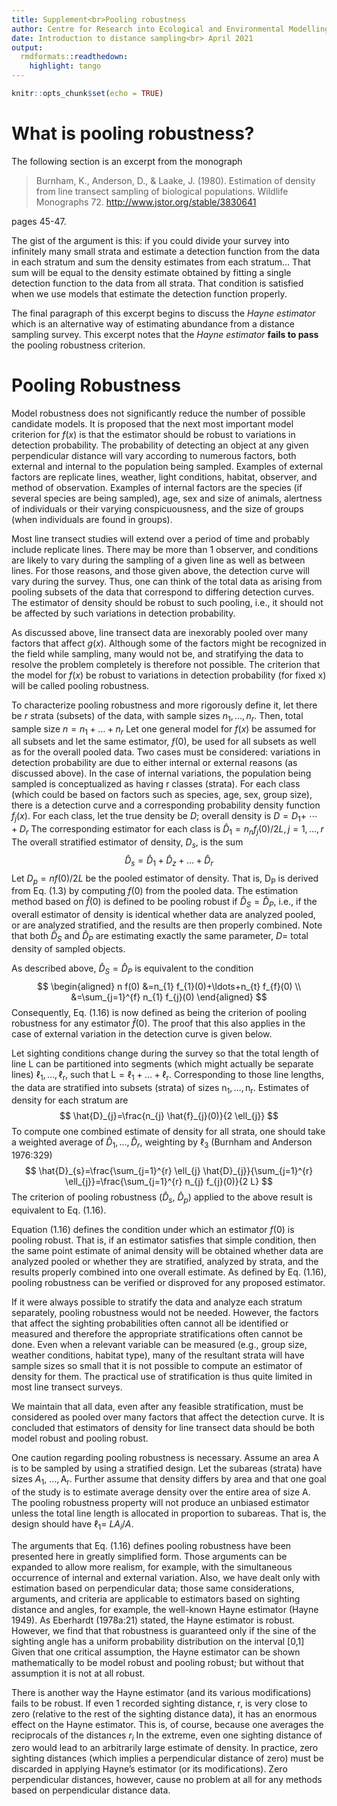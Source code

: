 ```yaml
---
title: Supplement<br>Pooling robustness
author: Centre for Research into Ecological and Environmental Modelling <br> **University of St Andrews**
date: Introduction to distance sampling<br> April 2021
output:
  rmdformats::readthedown:
    highlight: tango
---
```


```r
knitr::opts_chunk$set(echo = TRUE)
```

# What is pooling robustness?

The following section is an excerpt from the monograph

> Burnham, K., Anderson, D., & Laake, J. (1980). Estimation of density from line transect sampling of biological populations. Wildlife Monographs 72. <http://www.jstor.org/stable/3830641>

pages 45-47.

The gist of the argument is this: if you could divide your survey into infinitely many small strata and estimate a detection function from the data in each stratum and sum the density estimates from each stratum... That sum will be equal to the density estimate obtained by fitting a single detection function to the data from all strata. That condition is satisfied when we use models that estimate the detection function properly.

The final paragraph of this excerpt begins to discuss the *Hayne estimator* which is an alternative way of estimating abundance from a distance sampling survey. This excerpt notes that the *Hayne estimator* **fails to pass** the pooling robustness criterion.

# Pooling Robustness

Model robustness does not significantly reduce the number of possible candidate models. It is proposed that the next most important model criterion for $f(x)$ is that the estimator should be robust to variations in detection probability. The probability of detecting an object at any given perpendicular distance will vary according to numerous factors, both external and internal to the population being sampled. Examples of external factors are replicate lines, weather, light conditions, habitat, observer, and method of observation. Examples of internal factors are the species (if several species are being sampled), age, sex and size of animals, alertness of individuals or their varying conspicuousness, and the size of groups (when individuals are found in groups).

Most line transect studies will extend over a period of time and probably include replicate lines. There may be more than 1 observer, and conditions are likely to vary during the sampling of a given line as well as between lines. For those reasons, and those given above, the detection curve will vary during the survey. Thus, one can think of the total data as arising from pooling subsets of the data that correspond to differing detection curves. The estimator of density should be robust to such pooling, i.e., it should not be affected by such variations in detection probability.

As discussed above, line transect data are inexorably pooled over many factors that affect $g(x)$. Although some of the factors might be recognized in the field while sampling, many would not be, and stratifying the data to resolve the problem completely is therefore not possible. The criterion that the model for $f(x)$ be robust to variations in detection probability (for fixed x) will be called pooling robustness.

To characterize pooling robustness and more rigorously define it, let there be $r$ strata (subsets) of the data, with sample sizes $n_{1}, \ldots, n_{r}$. Then, total sample size $n=n_{1}+\ldots+n_r$ Let one general model for $f(x)$ be assumed for all subsets and let the same estimator, $f(0),$ be used for all subsets as well as for the overall pooled data. Two cases must be considered: variations in detection probability are due to either internal or external reasons (as discussed above). In the case of internal variations, the population being sampled is conceptualized as having r classes (strata). For each class (which could be based on factors such as species, age, sex, group size), there is a detection curve and a corresponding probability density function $f_{j}(x) .$ For each class, let the true density be $D$; overall density is $D=D_{1}+$ $\cdots+D_{r}$ The corresponding estimator for each class is $\hat{D}_{1}=n_{n} f_{j}(0) / 2 L, j=1, \ldots, r$ The overall stratified estimator of density, $D_{s},$ is the sum $$
\hat{D}_{s}=\hat{D}_{1}+\hat{D}_{z}+\ldots+\hat{D}_{r}
$$ Let $D_{p}=n f(0) / 2 L$ be the pooled estimator of density. That is, $\mathrm{D}_{\mathrm{P}}$ is derived from Eq. (1.3) by computing $f(0)$ from the pooled data. The estimation method based on $\hat{f}(0)$ is defined to be pooling robust if $\hat{D}_S=\hat{D}_{P},$ i.e., if the overall estimator of density is identical whether data are analyzed pooled, or are analyzed stratified, and the results are then properly combined. Note that both $\hat{D}_{S}$ and $\hat{D}_{P}$ are estimating exactly the same parameter, $D=$ total density of sampled objects.

As described above, $\hat{D}_S=\hat{D}_P$ is equivalent to the condition $$
\begin{aligned}
n f(0) &=n_{1} f_{1}(0)+\ldots+n_{t} f_{f}(0) \\
&=\sum_{j=1}^{f} n_{1} f_{j}(0)
\end{aligned}
$$ Consequently, Eq. (1.16) is now defined as being the criterion of pooling robustness for any estimator $\hat{f}(0)$. The proof that this also applies in the case of external variation in the detection curve is given below.

Let sighting conditions change during the survey so that the total length of line L can be partitioned into segments (which might actually be separate lines) $\ell_{1}, \ldots, \ell_{\mathrm{r}}$, such that $\mathrm{L}=\ell_{1}+\ldots+\ell_{\mathrm{r}}.$ Corresponding to those line lengths, the data are stratified into subsets (strata) of sizes $\mathrm{n}_{1}, \ldots, \mathrm{n}_{\mathrm{r}} .$ Estimates of density for each stratum are $$
\hat{D}_{j}=\frac{n_{j} \hat{f}_{j}(0)}{2 \ell_{j}}
$$ To compute one combined estimate of density for all strata, one should take a weighted average of $\hat{D}_{1}, \ldots, \hat{D}_{r},$ weighting by $\ell_{3}$ (Burnham and Anderson 1976:329) $$
\hat{D}_{s}=\frac{\sum_{j=1}^{r} \ell_{j} \hat{D}_{j}}{\sum_{j=1}^{r} \ell_{j}}=\frac{\sum_{j=1}^{r} n_{j} f_{j}(0)}{2 L}
$$ The criterion of pooling robustness ($\hat{D}_{s}$, $\hat{D}_{p})$ applied to the above result is equivalent to Eq. (1.16).

Equation (1.16) defines the condition under which an estimator $f(0)$ is pooling robust. That is, if an estimator satisfies that simple condition, then the same point estimate of animal density will be obtained whether data are analyzed pooled or whether they are stratified, analyzed by strata, and the results properly combined into one overall estimate. As defined by Eq. (1.16), pooling robustness can be verified or disproved for any proposed estimator.

If it were always possible to stratify the data and analyze each stratum separately, pooling robustness would not be needed. However, the factors that affect the sighting probabilities often cannot all be identified or measured and therefore the appropriate stratifications often cannot be done. Even when a relevant variable can be measured (e.g., group size, weather conditions, habitat type), many of the resultant strata will have sample sizes so small that it is not possible to compute an estimator of density for them. The practical use of stratification is thus quite limited in most line transect surveys.

We maintain that all data, even after any feasible stratification, must be considered as pooled over many factors that affect the detection curve. It is concluded that estimators of density for line transect data should be both model robust and pooling robust.

One caution regarding pooling robustness is necessary. Assume an area A is to be sampled by using a stratified design. Let the subareas (strata) have sizes $A_{1}$, $\ldots, \mathrm{A}_{\mathrm{r}} .$ Further assume that density differs by area and that one goal of the study is to estimate average density over the entire area of size A. The pooling robustness property will not produce an unbiased estimator unless the total line length is allocated in proportion to subareas. That is, the design should have $\ell_{1}=$ $LA_{i} / {A}.$

The arguments that Eq. (1.16) defines pooling robustness have been presented here in greatly simplified form. Those arguments can be expanded to allow more realism, for example, with the simultaneous occurrence of internal and external variation. Also, we have dealt only with estimation based on perpendicular data; those same considerations, arguments, and criteria are applicable to estimators based on sighting distance and angles, for example, the well-known Hayne estimator (Hayne 1949). As Eberhardt (1978a:21) stated, the Hayne estimator is robust. However, we find that that robustness is guaranteed only if the sine of the sighting angle has a uniform probability distribution on the interval [0,1] Given that one critical assumption, the Hayne estimator can be shown mathematically to be model robust and pooling robust; but without that assumption it is not at all robust.

There is another way the Hayne estimator (and its various modifications) fails to be robust. If even 1 recorded sighting distance, r, is very close to zero (relative to the rest of the sighting distance data), it has an enormous effect on the Hayne estimator. This is, of course, because one averages the reciprocals of the distances $r_{i}$ In the extreme, even one sighting distance of zero would lead to an arbitrarily large estimate of density. In practice, zero sighting distances (which implies a perpendicular distance of zero) must be discarded in applying Hayne's estimator (or its modifications). Zero perpendicular distances, however, cause no problem at all for any methods based on perpendicular distance data.
